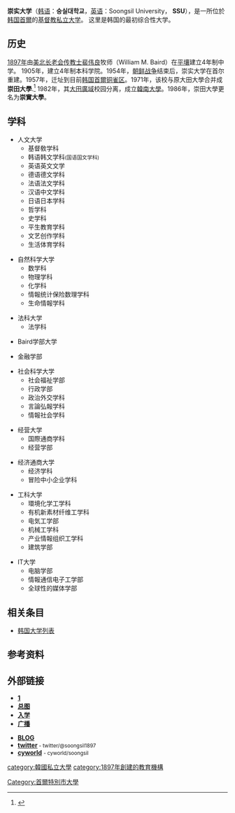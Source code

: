 {{Infobox University |
| Name = 崇实大学
| native_name ={{lang|ko|숭실대학교}}
| EnglishName = Soongsil University
| SealImage = [[File:SoongsilMainEnt070708.jpg|200px]]
| SealInfo = 
| Motto = 眞理與奉使到全世界（진리와 봉사를 세계로）, 全球性的 头脑(Global Brain)
| Established = 1897年 設立, 1954年 再建
| Type = 私立大学
| President = 韩献洙(한헌수)（第13任）
| Location = {{KOR}}[[首尔|首尔]][[銅雀區|銅雀區]][[上道洞|上道洞]] 551
| Campus = 
| Mascot = 白马（백마, 목튤립）
| Religion = 基督教
| AreaTotal = 
| Department = 
| Faculty = 
| Professor = 1170余
| Associate Professor = 
| Assistant Professor = 
| Lecturer = 
| Student = 16718余
| Undergraduate = 12912余
| Postgraduate = 3806余
| Website = http://ssu.ac.kr/
|}}

'''崇实大学'''（[[韩语|韩语]]：'''숭실대학교'''，[[英语|英语]]：Soongsil University， '''SSU'''），是一所位於[[韩国|韩国]][[首爾|首爾]]的[[基督教|基督教]][[私立大学|私立大学]]。 这里是韩国的最初综合性大学。

==历史==
[[1897年|1897年]]由[[美北长老会|美北长老会]][[传教士|传教士]][[裴伟良|裴伟良]]牧师（William M. Baird）在[[平壤|平壤]]建立4年制中学。 1905年，建立4年制本科学院。1954年，[[朝鲜战争|朝鲜战争]]结束后，崇实大学在首尔重建。1957年，迁址到目前[[韩国|韩国]][[首爾|首爾]][[铜雀区|铜雀区]]。1971年，该校与原大田大學合并成'''崇田大學'''.<ref>{{cite  web|url=http://ssu.dajim.co.kr/about/chronology_01.jsp|title=Chronology of Soongsil History|accessdate=2008-09-15}}{{dead link|date=2017年12月 |bot=InternetArchiveBot |fix-attempted=yes }}</ref> 1982年，其[[大田廣域市|大田廣域]]校园分离，成立[[韓南大學|韓南大學]]。1986年，崇田大學更名为'''崇實大學'''。

==学科==
{{col-begin}}
{{col-2}}
*人文大学
**基督敎学科
**韩语韩文学科<small>(国语国文学科)</small>
**英语英文文学
**德语德文学科
**法语法文学科
**汉语中文学科
**日语日本学科
**哲学科
**史学科
**平生教育学科
**文艺创作学科
**生活体育学科

*自然科学大学
**数学科
**物理学科
**化学科
**情報统计保险数理学科
**生命情報学科

*法科大学
**法学科

*Baird学部大学

*金融学部 

{{col-2}}
*社会科学大学
**社会福祉学部
**行政学部
**政治外交学科
**言論弘報学科
**情報社会学科

*经营大学
**国際通商学科
**经营学部

*经济通商大学
**经济学科
**冒险中小企业学科

*工科大学
**環境化学工学科
**有机新素材纤维工学科
**电気工学部
**机械工学科
**产业情報组织工学科
**建筑学部

*IT大学
**电脑学部
**情報通信电子工学部
**全球性的媒体学部

{{col-2}}
{{col-end}}

==相关条目==
*[[韩国大学列表|韩国大学列表]]

==参考资料==
{{reflist}}

== 外部链接 ==
{{col-begin}}
{{col-2}}
* '''[https://web.archive.org/web/20110414150002/http://new.ssu.ac.kr/web/kor/home_visual]'''
* '''[http://oasis.ssu.ac.kr/ 总图] {{Wayback|url=http://oasis.ssu.ac.kr/ |date=20210225203418 }}'''
* '''[http://iphak.ssu.ac.kr/ 入学] {{Wayback|url=http://iphak.ssu.ac.kr/ |date=20210224133337 }}'''
* '''[http://www.ssueye.com/ 广播] {{Wayback|url=http://www.ssueye.com/ |date=20201024225757 }}'''
{{col-2}}
* '''[http://blog.ssu.ac.kr/ BLOG] {{Wayback|url=http://blog.ssu.ac.kr/ |date=20210224051037 }}'''
* '''[http://twitter.com/soongsil1897 twitter] {{Wayback|url=http://twitter.com/soongsil1897 |date=20210308023443 }}''' <small>- twitter/@soongsil1897</small>
* '''[http://town.cyworld.com/soongsil cyworld]''' <small>- cyworld/soongsil</small>
{{col-end}}

{{Colleges and universities in Seoul}}
{{亞洲基督教大學協會}}
{{coord|32|03|22|N|118|46|30|E|type:landmark|display=title}}

{{DEFAULTSORT:Soongsil}}
[[category:韓國私立大學|category:韓國私立大學]]
[[Category:首爾特別市大學|Category:首爾特別市大學]]
[[category:1897年創建的教育機構|category:1897年創建的教育機構]]
